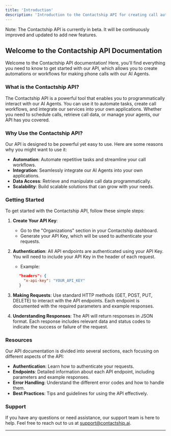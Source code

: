 ```yaml
---
title: 'Introduction'
description: 'Introduction to the Contactship API for creating call automations with AI Agents'
---
```


<Note>
  Note: The Contactship API is currently in beta. It will be continuously improved and updated to add new features.
</Note>

## Welcome to the Contactship API Documentation

Welcome to the Contactship API documentation! Here, you'll find everything you need to know to get started with our API, which allows you to create automations or workflows for making phone calls with our AI Agents.

### What is the Contactship API?

The Contactship API is a powerful tool that enables you to programmatically interact with our AI Agents. You can use it to automate tasks, create call workflows, and integrate our services into your own applications. Whether you need to schedule calls, retrieve call data, or manage your agents, our API has you covered.

### Why Use the Contactship API?

Our API is designed to be powerful yet easy to use. Here are some reasons why you might want to use it:

- **Automation**: Automate repetitive tasks and streamline your call workflows.
- **Integration**: Seamlessly integrate our AI Agents into your own applications.
- **Data Access**: Retrieve and manipulate call data programmatically.
- **Scalability**: Build scalable solutions that can grow with your needs.

### Getting Started

To get started with the Contactship API, follow these simple steps:

1. **Create Your API Key**: 
   - Go to the "Organizations" section in your Contactship dashboard.
   - Generate your API Key, which will be used to authenticate your requests.

2. **Authentication**: All API endpoints are authenticated using your API Key. You will need to include your API Key in the header of each request.
   - Example:
```json  
      "headers": {
        "x-api-key": "YOUR_API_KEY"
      }
```
3. **Making Requests**: Use standard HTTP methods (GET, POST, PUT, DELETE) to interact with the API endpoints. Each endpoint is documented with the required parameters and example responses.

4. **Understanding Responses**: The API will return responses in JSON format. Each response includes relevant data and status codes to indicate the success or failure of the request.

### Resources

Our API documentation is divided into several sections, each focusing on different aspects of the API:

- **Authentication**: Learn how to authenticate your requests.
- **Endpoints**: Detailed information about each API endpoint, including parameters and example responses.
- **Error Handling**: Understand the different error codes and how to handle them.
- **Best Practices**: Tips and guidelines for using the API effectively.

### Support

If you have any questions or need assistance, our support team is here to help. Feel free to reach out to us at [support@contactship.ai](mailto:support@contactship.ai).

---